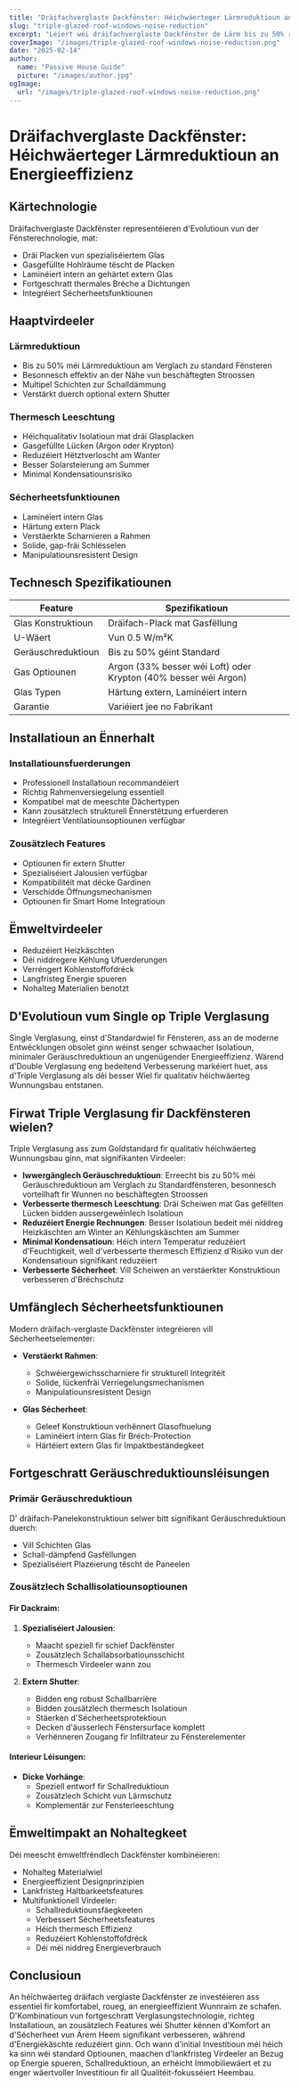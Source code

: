 ```yaml
---
title: "Dräifachverglaste Dackfënster: Héichwäerteger Lärmreduktioun an Energieeffizienz"
slug: "triple-glazed-roof-windows-noise-reduction"
excerpt: "Léiert wéi dräifachverglaste Dackfënster de Lärm bis zu 50% reduzéieren kënnen, während se d'Energieeffizienz an d'Haus Sécherheet verbesseren."
coverImage: "/images/triple-glazed-roof-windows-noise-reduction.png"
date: "2025-02-14"
author:
  name: "Passive House Guide"
  picture: "/images/author.jpg"
ogImage:
  url: "/images/triple-glazed-roof-windows-noise-reduction.png"
---
```


# Dräifachverglaste Dackfënster: Héichwäerteger Lärmreduktioun an Energieeffizienz

## Kärtechnologie

Dräifachverglaste Dackfënster representéieren d'Evolutioun vun der Fënsterechnologie, mat:

- Dräi Placken vun spezialiséiertem Glas
- Gasgefüllte Hohlräume tëscht de Placken
- Laminéiert intern an gehärtet extern Glas
- Fortgeschratt thermales Bréche a Dichtungen
- Integréiert Sécherheetsfunktiounen

## Haaptvirdeeler

### Lärmreduktioun
- Bis zu 50% méi Lärmreduktioun am Verglach zu standard Fënsteren
- Besonnesch effektiv an der Nähe vun beschäftegten Stroossen
- Multipel Schichten zur Schalldämmung
- Verstärkt duerch optional extern Shutter

### Thermesch Leeschtung
- Héichqualitativ Isolatioun mat dräi Glasplacken
- Gasgefüllte Lücken (Argon oder Krypton)
- Reduzéiert Hëtztverloscht am Wanter
- Besser Solarsteierung am Summer
- Minimal Kondensatiounsrisiko

### Sécherheetsfunktiounen
- Laminéiert intern Glas
- Härtung extern Plack
- Verstäerkte Scharnieren a Rahmen
- Solide, gap-fräi Schlësselen
- Manipulatiounsresistent Design

## Technesch Spezifikatiounen

| Feature | Spezifikatioun |
|---------|----------------|
| Glas Konstruktioun | Dräifach-Plack mat Gasfëllung |
| U-Wäert | Vun 0.5 W/m²K |
| Geräuschreduktioun | Bis zu 50% géint Standard |
| Gas Optiounen | Argon (33% besser wéi Loft) oder Krypton (40% besser wéi Argon) |
| Glas Typen | Härtung extern, Laminéiert intern |
| Garantie | Variéiert jee no Fabrikant |

## Installatioun an Ënnerhalt

### Installatiounsfuerderungen
- Professionell Installatioun recommandéiert
- Richtig Rahmenversiegelung essentiell
- Kompatibel mat de meeschte Dächertypen
- Kann zousätzlech strukturell Ënnerstëtzung erfuerderen
- Integréiert Ventilatiounsoptiounen verfügbar

### Zousätzlech Features
- Optiounen fir extern Shutter
- Spezialiséiert Jalousien verfügbar
- Kompatibilitéit mat décke Gardinen
- Verschidde Öffnungsmechanismen
- Optiounen fir Smart Home Integratioun

## Ëmweltvirdeeler

- Reduzéiert Heizkäschten
- Déi niddregere Këhlung Ufuerderungen
- Verréngert Kohlenstoffofdréck
- Langfristeg Energie spueren
- Nohalteg Materialien benotzt

## D'Evolutioun vum Single op Triple Verglasung

Single Verglasung, einst d'Standardwiel fir Fënsteren, ass an de moderne Entwécklungen obsolet ginn wéinst senger schwaacher Isolatioun, minimaler Geräuschreduktioun an ungenügender Energieeffizienz. Wärend d'Double Verglasung eng bedeitend Verbesserung markéiert huet, ass d'Triple Verglasung als déi besser Wiel fir qualitativ héichwäerteg Wunnungsbau entstanen.

## Firwat Triple Verglasung fir Dackfënsteren wielen?

Triple Verglasung ass zum Goldstandard fir qualitativ héichwäerteg Wunnungsbau ginn, mat signifikanten Virdeeler:

- **Iwwergänglech Geräuschreduktioun**: Erreecht bis zu 50% méi Geräuschreduktioun am Verglach zu Standardfënsteren, besonnesch vorteilhaft fir Wunnen no beschäftegten Stroossen
- **Verbesserte thermesch Leeschtung**: Dräi Scheiwen mat Gas gefëllten Lücken bidden aussergewéinlech Isolatioun
- **Reduzéiert Energie Rechnungen**: Besser Isolatioun bedeit méi niddreg Heizkäschten am Winter an Këhlungskäschten am Summer
- **Minimal Kondensatioun**: Héich intern Temperatur reduzéiert d'Feuchtigkeit, well d'verbesserte thermesch Effizienz d'Risiko vun der Kondensatioun signifikant reduzéiert
- **Verbesserte Sécherheet**: Vill Scheiwen an verstäerkter Konstruktioun verbesseren d'Bréchschutz

## Umfänglech Sécherheetsfunktiounen

Modern dräifach-verglaste Dackfënster integréieren vill Sécherheetselementer:

- **Verstäerkt Rahmen**:
  - Schwéiergewichsscharniere fir strukturell Integritéit
  - Solide, lückenfräi Verriegelungsmechanismen
  - Manipulatiounsresistent Design

- **Glas Sécherheet**:
  - Geleef Konstruktioun verhënnert Glasofhuelung
  - Laminéiert intern Glas fir Bréch-Protection
  - Härtéiert extern Glas fir Impaktbeständegkeet

## Fortgeschratt Geräuschreduktiounsléisungen

### Primär Geräuschreduktioun
D' dräifach-Panelekonstruktioun selwer bitt signifikant Geräuschreduktioun duerch:
- Vill Schichten Glas
- Schall-dämpfend Gasfëllungen
- Spezialiséiert Plazéierung tëscht de Paneelen

### Zousätzlech Schallisolatiounsoptiounen

#### Fir Dackraim:
1. **Spezialiséiert Jalousien**: 
   - Maacht speziell fir schief Dackfënster
   - Zousätzlech Schallabsorbatiounsschicht
   - Thermesch Virdeeler wann zou

2. **Extern Shutter**:
   - Bidden eng robust Schallbarrière
   - Bidden zousätzlech thermesch Isolatioun
   - Stäerken d'Sécherheetsprotektioun
   - Decken d'äusserlech Fënstersurface komplett
   - Verhënneren Zougang fir Infiltrateur zu Fënsterelementer

#### Interieur Léisungen:
- **Dicke Vorhänge**: 
  - Speziell entworf fir Schallreduktioun
  - Zousätzlech Schicht vun Lärmschutz
  - Komplementär zur Fensterleeschtung

## Ëmweltimpakt an Nohaltegkeet

Déi meescht ëmweltfrëndlech Dackfënster kombinéieren:
- Nohalteg Materialwiel
- Energieeffizient Designprinzipien
- Lankfristeg Haltbarkeetsfeatures
- Multifunktionell Virdeeler:
  - Schallreduktiounsfäegkeeten
  - Verbessert Sécherheetsfeatures
  - Héich thermesch Effizienz
  - Reduzéiert Kohlenstoffofdréck
  - Déi méi niddreg Energieverbrauch

## Conclusioun

An héichwäerteg dräifach verglaste Dackfënster ze investéieren ass essentiel fir komfortabel, roueg, an energieeffizient Wunnraim ze schafen. D'Kombinatioun vun fortgeschratt Verglasungstechnologie, richteg Installatioun, an zousätzlech Features wéi Shutter kënnen d'Komfort an d'Sécherheet vun Ärem Heem signifikant verbesseren, während d'Energiekäschte reduzéiert ginn. Och wann d'initial Investitioun méi héich ka sinn wéi standard Optiounen, maachen d'lankfristeg Virdeeler an Bezug op Energie spueren, Schallreduktioun, an erhéicht Immobiliewäert et zu enger wäertvoller Investitioun fir all Qualitéit-fokusséiert Heembau.